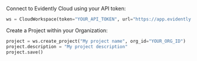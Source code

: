 Connect to Evidently Cloud using your API token:

```python
ws = CloudWorkspace(token="YOUR_API_TOKEN", url="https://app.evidently.cloud")
```

Create a Project within your Organization:

```python
project = ws.create_project("My project name", org_id="YOUR_ORG_ID")
project.description = "My project description"
project.save()
```